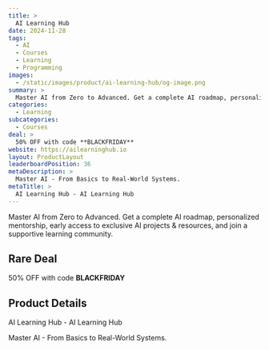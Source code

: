 ```yaml
---
title: >
  AI Learning Hub
date: 2024-11-28
tags:
  - AI
  - Courses
  - Learning
  - Programming
images:
  - /static/images/product/ai-learning-hub/og-image.png
summary: >
  Master AI from Zero to Advanced. Get a complete AI roadmap, personalized mentorship, early access to exclusive AI projects & resources, and join a supportive learning community.
categories:
  - Learning
subcategories:
  - Courses
deal: >
  50% OFF with code **BLACKFRIDAY**
website: https://ailearninghub.io
layout: ProductLayout
leaderboardPosition: 36
metaDescription: >
  Master AI - From Basics to Real-World Systems.
metaTitle: >
  AI Learning Hub - AI Learning Hub
---
```

Master AI from Zero to Advanced. Get a complete AI roadmap, personalized mentorship, early access to exclusive AI projects & resources, and join a supportive learning community.

## Rare Deal

50% OFF with code **BLACKFRIDAY**

## Product Details

AI Learning Hub - AI Learning Hub

Master AI - From Basics to Real-World Systems.
